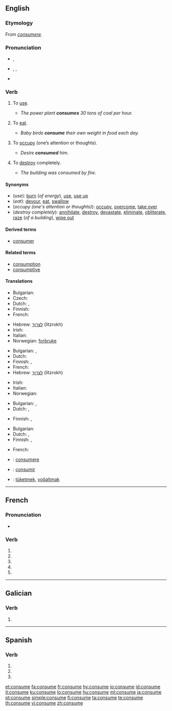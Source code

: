 {{also|consumé}}
==English==

===Etymology===
From {{etyl|la}} ''[[consumere]]''.

===Pronunciation===
* {{a|UK}} {{IPA|/kənˈsjuːm/}}, {{SAMPA|/k@n"sju:m/}}
* {{a|US}} {{enPR|kən-so͞om}}, {{IPA|/kənˈsuːm/}}, {{SAMPA|/k@n"su:m/}}
* {{audio|en-us-consume.ogg|Audio (US)}}

===Verb===
{{en-verb|consum|ing}}

# {{transitive}} To [[use]].
#* ''The power plant '''consumes''' 30 tons of coal per hour.''
# {{transitive}} To [[eat]].
#* ''Baby birds '''consume''' their own weight in food each day.''
# {{transitive}} To [[occupy]] (one’s attention or thoughts).
#* ''Desire '''consumed''' him.''
# {{transitive}} To [[destroy]] completely.
#* ''The building was consumed by fire.''

====Synonyms====
* (''use''): [[burn]] (''of energy''), [[use]], [[use up]]
* (''eat''): [[devour]], [[eat]], [[swallow]]
* (''occupy (one's attention or thoughts)''): [[occupy]], [[overcome]], [[take over]]
* (''destroy completely''): [[annihilate]], [[destroy]], [[devastate]], [[eliminate]], [[obliterate]], [[raze]] (''of a building''), [[wipe out]]

====Derived terms====
* [[consumer]]

====Related terms====
* [[consumption]]
* [[consumptive]]

====Translations====
{{trans-top|to use}}
* Bulgarian: {{t|bg|изразходвам}}
* Czech: {{t-|cs|spotřebovat}}
* Dutch: {{t-|nl|consumeren}}, {{t-|nl|verbruiken}}
* Finnish: {{t-|fi|kuluttaa}}
* French: {{t+|fr|consommer}}
{{trans-mid}}
* Hebrew: [[לצרוך]] (litzrokh)
* Irish: {{t-|ga|caith|xs=Irish}}
* Italian: {{t+|it|consumare}}
* Norwegian: [[forbruke]]
{{trans-bottom}}

{{trans-top|to eat}}
* Bulgarian: {{t|bg|изяждам}},  {{t|bg|изпивам}}
* Dutch: {{t-|nl|consumeren}}
* Finnish: {{t-|fi|kuluttaa}}, {{t+|fi|syödä}}
* French: {{t+|fr|consommer}}
* Hebrew: [[לצרוך]] (litzrokh)
{{trans-mid}}
* Irish: {{t-|ga|caith|xs=Irish}}
* Italian: {{t+|it|consumare}}
* Norwegian: {{t+|no|fortære}}
{{trans-bottom}}

{{trans-top|to occupy}}
* Bulgarian: {{t|bg|заемам}},  {{t|bg|отнемам}}
* Dutch: {{t+|nl|bezighouden}}, {{t-|nl|verteren}}
{{trans-mid}}
* Finnish: {{t-|fi|kuluttaa}}, {{t+|fi|kalvaa}}
{{trans-bottom}}

{{trans-top|to destroy completely}}
* Bulgarian: {{t|bg|поглъщам}}
* Dutch: {{t-|nl|verteren}}, {{t-|nl|consumeren}}
* Finnish: {{t+|fi|tuhota}}, {{t-|fi|tuhoutua}}
{{trans-mid}}
* French: {{t+|fr|consumer}}
{{trans-bottom}}

{{checktrans}}
* {{ttbc|Latin}}: [[consumere]]
* {{ttbc|Spanish}}: [[consumir]]
* {{ttbc|Turkish}}: [[tüketmek]], [[yoğaltmak]]

----

==French==

===Pronunciation===
* {{IPA|lang=fr|/kɔ̃.sym/}}

===Verb===
{{fr-verb form}}

# {{conjugation of|consumer||1|s|pres|ind|lang=fr}}
# {{conjugation of|consumer||3|s|pres|ind|lang=fr}}
# {{conjugation of|consumer||1|s|pres|sub|lang=fr}}
# {{conjugation of|consumer||1|s|pres|sub|lang=fr}}
# {{conjugation of|consumer||2|s|imp|lang=fr}}

----

==Galician==

===Verb===
{{gl-verb-form}}

# {{conjugation of|[[consumir#Galician|consumir]]||2|s|imp}}

----

==Spanish==

===Verb===
{{es-verb-form|consumir}}

# {{es-verb form of|ending=ir|mood=imperative|sense=affirmative|pers=2|formal=no|number=singular|[[consumir]]}}
# {{es-verb form of|ending=ir|mood=indicative|tense=present|pers=2|formal=yes|number=singular|[[consumir]]}}
# {{es-verb form of|ending=ir|mood=indicative|tense=present|pers=3|number=singular|[[consumir]]}}

[[et:consume]]
[[fa:consume]]
[[fr:consume]]
[[hy:consume]]
[[io:consume]]
[[id:consume]]
[[it:consume]]
[[ku:consume]]
[[lo:consume]]
[[hu:consume]]
[[ml:consume]]
[[ja:consume]]
[[pt:consume]]
[[simple:consume]]
[[fi:consume]]
[[ta:consume]]
[[te:consume]]
[[th:consume]]
[[vi:consume]]
[[zh:consume]]